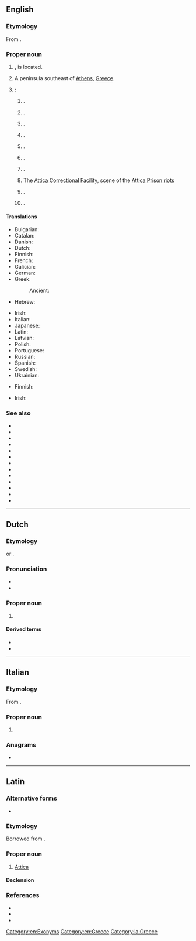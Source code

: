 {{also|attica}}
==English==
{{wikipedia}}

===Etymology===
From {{etyl|grc|en}} {{m|grc|Ἀττική}}.

===Proper noun===
{{en-proper noun}}

# {{place|en|A [[periphery]] where [[Athens]], the capital of <<c/Greece>>}}, is located. {{C|en|Regions of Greece}}
# A peninsula southeast of [[Athens]], [[Greece]].
# {{place|en|number of places|c/USA}}: 
## {{place|en|unincorporated community|co/Jackson County|s/Georgia}}.
## {{place|en|city|co/Fountain County|s/Indiana}}.
## {{place|en|unincorporated community|co/Marion County|s/Iowa}}.
## {{place|en|town|co/Harper County|s/Kansas}}.
## {{place|en|unincorporated community/CDP/and/township|co/Lapeer County|s/Michigan}}.
## {{place|en|town|co/Wyoming County|s/New York}}.
## {{place|en|village|co/Wyoming County|and|co/Genesee County|s/New York}}. 
## The [[w:Attica Correctional Facility|Attica Correctional Facility]], scene of the [[w:Attica Prison riots|Attica Prison riots]]
## {{place|en|village|co/Seneca County|s/Ohio}}.
## {{place|en|unincorporated community|town/Brooklyn|co/Green County|s/Wisconsin}}.

====Translations====
{{trans-top|periphery}}
* Bulgarian: {{t|bg|А́тика|f}}
* Catalan: {{t|ca|Àtica}}
* Danish: {{t|da|Attika}}
* Dutch: {{t|nl|Attica}}
* Finnish: {{t+|fi|Attika}}
* French: {{t+|fr|Attique}}
* Galician: {{t+|gl|Ática|f}}
* German: {{t+|de|Attika}}
* Greek: {{t+|el|Αττική|f}}
*: Ancient: {{t|grc|Ἀττική|f}}
* Hebrew: {{t|he|אטיקה|tr=Atika|f}}
{{trans-mid}}
* Irish: {{t|ga|Ataic|f|alt=an Ataic}}
* Italian: {{t|it|Attica|f}}
* Japanese: {{t|ja|アッティカ|tr=Attika}}
* Latin: {{t|la|Attica|f}}
* Latvian: {{t|lv|Atika|f}}
* Polish: {{t+|pl|Attyka|f}}
* Portuguese: {{t|pt|Ática|f}}
* Russian: {{t+|ru|А́ттика|f}}
* Spanish: {{t+|es|Ática|f}}
* Swedish: {{t|sv|Attika}}
* Ukrainian: {{t|uk|А́ттіка|f}}
{{trans-bottom}}

{{trans-top|peninsula}}
* Finnish: {{t|fi|[[Attikan]] [[niemimaa]]}}
{{trans-mid}}
* Irish: {{t|ga|Ataic|f|alt=an Ataic}}
{{trans-bottom}}

===See also===
* {{l|en|Attic}}
* {{l|en|Central Greece}}
* {{l|en|Central Macedonia}}
* {{l|en|Crete}}
* {{l|en|East Macedonia and Thrace}}
* {{l|en|Epirus}}
* {{l|en|Ionian Islands}}
* {{l|en|North Aegean}}
* {{l|en|Peloponnese}}
* {{l|en|South Aegean}}
* {{l|en|Thessaly}}
* {{l|en|West Greece}}
* {{l|en|West Macedonia}}

[[Category:en:Exonyms]]
[[Category:en:Greece]]

----

==Dutch==

===Etymology===
{{lbor|nl|la|Attica}} or {{lbor|nl|grc|Ἀττική|notext=1}}.

===Pronunciation===
* {{IPA|nl|/ˈɑ.ti.kaː/}}
* {{hyphenation|nl|At|ti|ca}}

===Proper noun===
{{nl-proper noun|n}}

# {{l|en|Attica}} {{gloss|region in Greece where Athens is located}} {{defdate|from 16th c.}}

====Derived terms====
* {{l|nl|atticisme}}
* {{l|nl|Attisch}}

----

==Italian==
{{wikipedia|lang=it}}

===Etymology===
From {{etyl|grc|it}} {{m|grc|Ἀττική}}.

===Proper noun===
{{it-proper noun|f}}

# {{place|it|region|c/Greece|t1=Attica}}

===Anagrams===
* {{anagrams|it|a=aacitt|ciatta|citata|tacita}}

{{C|it|Exonyms}}

----

==Latin==

===Alternative forms===
* {{alter|la|Atticē}}

===Etymology===
Borrowed from {{bor|la|grc|Ἀττική}}.

===Proper noun===
{{la-proper noun|Attica<1>}}

# [[#English|Attica]]

====Declension====
{{la-ndecl|Attica<1>}}

===References===
* {{R:L&S}}
* {{R:Gaffiot}}
* {{R:Smith's Geography}}

[[Category:la:Greece]]